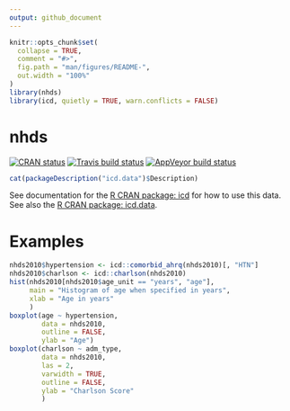```yaml
---
output: github_document
---
```


<!-- 
rmarkdown::render("README.Rmd")
#-->

```r
knitr::opts_chunk$set(
  collapse = TRUE,
  comment = "#>",
  fig.path = "man/figures/README-",
  out.width = "100%"
)
library(nhds)
library(icd, quietly = TRUE, warn.conflicts = FALSE)
```
# nhds

<!-- badges: start -->
[![CRAN status](https://www.r-pkg.org/badges/version/nhds)](https://cran.r-project.org/package=nhds)
[![Travis build status](https://travis-ci.org/jackwasey/nhds.svg?branch=master)](https://travis-ci.org/jackwasey/nhds)
[![AppVeyor build status](https://ci.appveyor.com/api/projects/status/github/jackwasey/nhds?branch=master&svg=true)](https://ci.appveyor.com/project/jackwasey/nhds)
<!-- badges: end -->


```r
cat(packageDescription("icd.data")$Description)
```

See documentation for the [R CRAN package: icd](https://jackwasey.github.io/icd/) for how to use this data. See also the [R CRAN package: icd.data](https://cran.r-project.org/package=icd.data).

# Examples

```r
nhds2010$hypertension <- icd::comorbid_ahrq(nhds2010)[, "HTN"]
nhds2010$charlson <- icd::charlson(nhds2010)
hist(nhds2010[nhds2010$age_unit == "years", "age"],
     main = "Histogram of age when specified in years", 
     xlab = "Age in years"
     )
boxplot(age ~ hypertension, 
        data = nhds2010,
        outline = FALSE,
        ylab = "Age")
boxplot(charlson ~ adm_type, 
        data = nhds2010,
        las = 2, 
        varwidth = TRUE, 
        outline = FALSE,
        ylab = "Charlson Score"
        )
```
